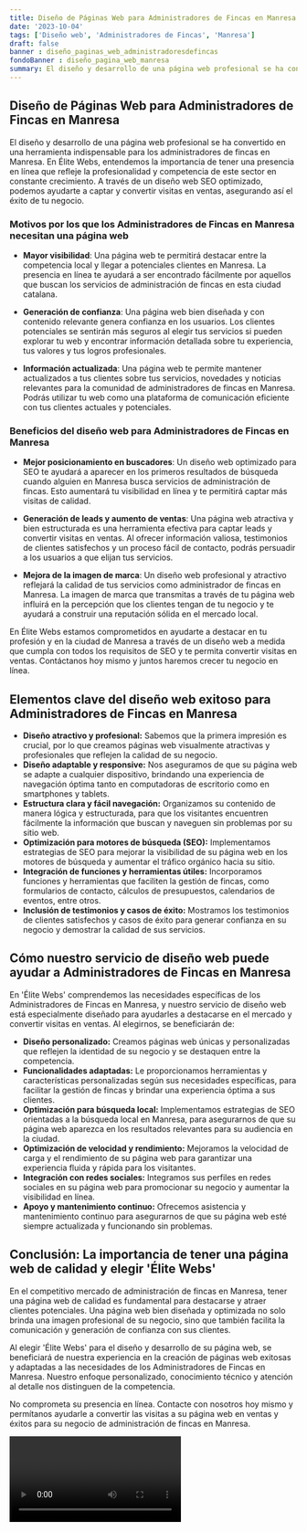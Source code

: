 ```yaml
---
title: Diseño de Páginas Web para Administradores de Fincas en Manresa
date: '2023-10-04'
tags: ['Diseño web', 'Administradores de Fincas', 'Manresa']
draft: false
banner : diseño_paginas_web_administradoresdefincas
fondoBanner : diseño_pagina_web_manresa
summary: El diseño y desarrollo de una página web profesional se ha convertido en una herramienta indispensable para los administradores de fincas en Manresa. En Élite Webs, entendemos la importancia de tener una presencia en línea que refleje la profesionalidad y competencia de este sector en constante crecimiento. A través de un diseño web SEO optimizado, podemos ayudarte a captar y convertir visitas en ventas, asegurando así el éxito de tu negocio.
---
```


## Diseño de Páginas Web para Administradores de Fincas en Manresa

El diseño y desarrollo de una página web profesional se ha convertido en una herramienta indispensable para los administradores de fincas en Manresa. En Élite Webs, entendemos la importancia de tener una presencia en línea que refleje la profesionalidad y competencia de este sector en constante crecimiento. A través de un diseño web SEO optimizado, podemos ayudarte a captar y convertir visitas en ventas, asegurando así el éxito de tu negocio.

### Motivos por los que los Administradores de Fincas en Manresa necesitan una página web

- **Mayor visibilidad**: Una página web te permitirá destacar entre la competencia local y llegar a potenciales clientes en Manresa. La presencia en línea te ayudará a ser encontrado fácilmente por aquellos que buscan los servicios de administración de fincas en esta ciudad catalana.

- **Generación de confianza**: Una página web bien diseñada y con contenido relevante genera confianza en los usuarios. Los clientes potenciales se sentirán más seguros al elegir tus servicios si pueden explorar tu web y encontrar información detallada sobre tu experiencia, tus valores y tus logros profesionales.

- **Información actualizada**: Una página web te permite mantener actualizados a tus clientes sobre tus servicios, novedades y noticias relevantes para la comunidad de administradores de fincas en Manresa. Podrás utilizar tu web como una plataforma de comunicación eficiente con tus clientes actuales y potenciales.

### Beneficios del diseño web para Administradores de Fincas en Manresa

- **Mejor posicionamiento en buscadores**: Un diseño web optimizado para SEO te ayudará a aparecer en los primeros resultados de búsqueda cuando alguien en Manresa busca servicios de administración de fincas. Esto aumentará tu visibilidad en línea y te permitirá captar más visitas de calidad.

- **Generación de leads y aumento de ventas**: Una página web atractiva y bien estructurada es una herramienta efectiva para captar leads y convertir visitas en ventas. Al ofrecer información valiosa, testimonios de clientes satisfechos y un proceso fácil de contacto, podrás persuadir a los usuarios a que elijan tus servicios.

- **Mejora de la imagen de marca**: Un diseño web profesional y atractivo reflejará la calidad de tus servicios como administrador de fincas en Manresa. La imagen de marca que transmitas a través de tu página web influirá en la percepción que los clientes tengan de tu negocio y te ayudará a construir una reputación sólida en el mercado local.

En Élite Webs estamos comprometidos en ayudarte a destacar en tu profesión y en la ciudad de Manresa a través de un diseño web a medida que cumpla con todos los requisitos de SEO y te permita convertir visitas en ventas. Contáctanos hoy mismo y juntos haremos crecer tu negocio en línea.

<GifSeo />

<Cta />

## Elementos clave del diseño web exitoso para Administradores de Fincas en Manresa

- **Diseño atractivo y profesional:** Sabemos que la primera impresión es crucial, por lo que creamos páginas web visualmente atractivas y profesionales que reflejen la calidad de su negocio.
- **Diseño adaptable y responsive:** Nos aseguramos de que su página web se adapte a cualquier dispositivo, brindando una experiencia de navegación óptima tanto en computadoras de escritorio como en smartphones y tablets.
- **Estructura clara y fácil navegación:** Organizamos su contenido de manera lógica y estructurada, para que los visitantes encuentren fácilmente la información que buscan y naveguen sin problemas por su sitio web.
- **Optimización para motores de búsqueda (SEO):** Implementamos estrategias de SEO para mejorar la visibilidad de su página web en los motores de búsqueda y aumentar el tráfico orgánico hacia su sitio.
- **Integración de funciones y herramientas útiles:** Incorporamos funciones y herramientas que faciliten la gestión de fincas, como formularios de contacto, cálculos de presupuestos, calendarios de eventos, entre otros.
- **Inclusión de testimonios y casos de éxito:** Mostramos los testimonios de clientes satisfechos y casos de éxito para generar confianza en su negocio y demostrar la calidad de sus servicios.

## Cómo nuestro servicio de diseño web puede ayudar a Administradores de Fincas en Manresa

En 'Élite Webs' comprendemos las necesidades específicas de los Administradores de Fincas en Manresa, y nuestro servicio de diseño web está especialmente diseñado para ayudarles a destacarse en el mercado y convertir visitas en ventas. Al elegirnos, se beneficiarán de:

- **Diseño personalizado:** Creamos páginas web únicas y personalizadas que reflejen la identidad de su negocio y se destaquen entre la competencia.
- **Funcionalidades adaptadas:** Le proporcionamos herramientas y características personalizadas según sus necesidades específicas, para facilitar la gestión de fincas y brindar una experiencia óptima a sus clientes.
- **Optimización para búsqueda local:** Implementamos estrategias de SEO orientadas a la búsqueda local en Manresa, para asegurarnos de que su página web aparezca en los resultados relevantes para su audiencia en la ciudad.
- **Optimización de velocidad y rendimiento:** Mejoramos la velocidad de carga y el rendimiento de su página web para garantizar una experiencia fluida y rápida para los visitantes.
- **Integración con redes sociales:** Integramos sus perfiles en redes sociales en su página web para promocionar su negocio y aumentar la visibilidad en línea.
- **Apoyo y mantenimiento continuo:** Ofrecemos asistencia y mantenimiento continuo para asegurarnos de que su página web esté siempre actualizada y funcionando sin problemas.

## Conclusión: La importancia de tener una página web de calidad y elegir 'Élite Webs'

En el competitivo mercado de administración de fincas en Manresa, tener una página web de calidad es fundamental para destacarse y atraer clientes potenciales. Una página web bien diseñada y optimizada no solo brinda una imagen profesional de su negocio, sino que también facilita la comunicación y generación de confianza con sus clientes.

Al elegir 'Élite Webs' para el diseño y desarrollo de su página web, se beneficiará de nuestra experiencia en la creación de páginas web exitosas y adaptadas a las necesidades de los Administradores de Fincas en Manresa. Nuestro enfoque personalizado, conocimiento técnico y atención al detalle nos distinguen de la competencia.

No comprometa su presencia en línea. Contacte con nosotros hoy mismo y permítanos ayudarle a convertir las visitas a su página web en ventas y éxitos para su negocio de administración de fincas en Manresa.

<Video />

<CtaBot job='Administradores de Fincas' city='Manresa'/>

<Gmaps query='Manresa+españa+maps' />